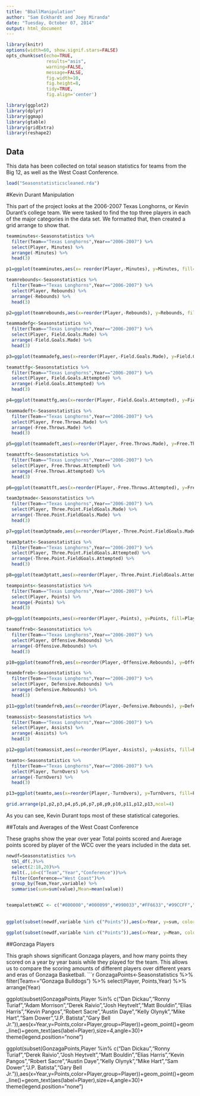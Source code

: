 ```yaml
---
title: "BballManipulation"
author: "Sam Eckhardt and Joey Miranda"
date: "Tuesday, October 07, 2014"
output: html_document
---
```


```r
library(knitr)
options(width=60, show.signif.stars=FALSE)
opts_chunk$set(echo=TRUE,
               results="asis",
               warning=FALSE,
               message=FALSE,
               fig.width=10,
               fig.height=8,
               tidy=TRUE,
               fig.align='center')
```


```r
library(ggplot2)
library(dplyr)
library(ggmap)
library(gtable)
library(gridExtra)
library(reshape2)
```
## Data

This data has been collected on total season statistics for teams from the Big 12, as well as the West Coast Conference. 
```r
load("Seasonstatisticscleaned.rda")
```
#Kevin Durant Manipulation

This part of the project looks at the 2006-2007 Texas Longhorns, or Kevin Durant's college team. We were tasked to find the top three players in each of the major categories in the data set. We formatted that, then created a grid arrange to show that.  
```r
teamminutes<-Seasonstatistics %>%
  filter(Team=="Texas Longhorns",Year=="2006-2007") %>%
  select(Player, Minutes) %>%
  arrange(-Minutes) %>%
  head(3)

p1=ggplot(teamminutes,aes(x= reorder(Player,-Minutes), y=Minutes, fill=Player,))+ geom_bar(stat="identity") + theme(legend.position="none")

teamrebounds<-Seasonstatistics %>%
  filter(Team=="Texas Longhorns",Year=="2006-2007") %>%
  select(Player, Rebounds) %>%
  arrange(-Rebounds) %>%
  head(3)

p2=ggplot(teamrebounds,aes(x=reorder(Player,-Rebounds), y=Rebounds, fill=Player,))+ geom_bar(stat="identity") + theme(legend.position="none")

teammadefg<-Seasonstatistics %>%
  filter(Team=="Texas Longhorns",Year=="2006-2007") %>%
  select(Player, Field.Goals.Made) %>%
  arrange(-Field.Goals.Made) %>%
  head(3)

p3=ggplot(teammadefg,aes(x=reorder(Player,-Field.Goals.Made), y=Field.Goals.Made, fill=Player,))+ geom_bar(stat="identity") + theme(legend.position="none")

teamattfg<-Seasonstatistics %>%
  filter(Team=="Texas Longhorns",Year=="2006-2007") %>%
  select(Player, Field.Goals.Attempted) %>%
  arrange(-Field.Goals.Attempted) %>%
  head(3)

p4=ggplot(teamattfg,aes(x=reorder(Player,-Field.Goals.Attempted), y=Field.Goals.Attempted, fill=Player,))+ geom_bar(stat="identity") + theme(legend.position="none")

teammadeft<-Seasonstatistics %>%
  filter(Team=="Texas Longhorns",Year=="2006-2007") %>%
  select(Player, Free.Throws.Made) %>%
  arrange(-Free.Throws.Made) %>%
  head(3)

p5=ggplot(teammadeft,aes(x=reorder(Player,-Free.Throws.Made), y=Free.Throws.Made, fill=Player,))+ geom_bar(stat="identity") + theme(legend.position="none")

teamattft<-Seasonstatistics %>%
  filter(Team=="Texas Longhorns",Year=="2006-2007") %>%
  select(Player, Free.Throws.Attempted) %>%
  arrange(-Free.Throws.Attempted) %>%
  head(3)

p6=ggplot(teamattft,aes(x=reorder(Player,-Free.Throws.Attempted), y=Free.Throws.Attempted, fill=Player,))+ geom_bar(stat="identity") + theme(legend.position="none")

team3ptmade<-Seasonstatistics %>%
  filter(Team=="Texas Longhorns",Year=="2006-2007") %>%
  select(Player, Three.Point.FieldGoals.Made) %>%
  arrange(-Three.Point.FieldGoals.Made) %>%
  head(3)

p7=ggplot(team3ptmade,aes(x=reorder(Player,-Three.Point.FieldGoals.Made), y=Three.Point.FieldGoals.Made, fill=Player,))+ geom_bar(stat="identity") + theme(legend.position="none")

team3ptatt<-Seasonstatistics %>%
  filter(Team=="Texas Longhorns",Year=="2006-2007") %>%
  select(Player, Three.Point.FieldGoals.Attempted) %>%
  arrange(-Three.Point.FieldGoals.Attempted) %>%
  head(3)

p8=ggplot(team3ptatt,aes(x=reorder(Player,-Three.Point.FieldGoals.Attempted), y=Three.Point.FieldGoals.Attempted, fill=Player,))+ geom_bar(stat="identity") + theme(legend.position="none")

teampoints<-Seasonstatistics %>%
  filter(Team=="Texas Longhorns",Year=="2006-2007") %>%
  select(Player, Points) %>%
  arrange(-Points) %>%
  head(3)

p9=ggplot(teampoints,aes(x=reorder(Player,-Points), y=Points, fill=Player,))+ geom_bar(stat="identity") + theme(legend.position="none")

teamoffreb<-Seasonstatistics %>%
  filter(Team=="Texas Longhorns",Year=="2006-2007") %>%
  select(Player, Offensive.Rebounds) %>%
  arrange(-Offensive.Rebounds) %>%
  head(3)

p10=ggplot(teamoffreb,aes(x=reorder(Player,-Offensive.Rebounds), y=Offensive.Rebounds, fill=Player,))+ geom_bar(stat="identity") + theme(legend.position="none")

teamdefreb<-Seasonstatistics %>%
  filter(Team=="Texas Longhorns",Year=="2006-2007") %>%
  select(Player, Defensive.Rebounds) %>%
  arrange(-Defensive.Rebounds) %>%
  head(3)

p11=ggplot(teamdefreb,aes(x=reorder(Player,-Defensive.Rebounds), y=Defensive.Rebounds, fill=Player,))+ geom_bar(stat="identity") + theme(legend.position="none")

teamassist<-Seasonstatistics %>%
  filter(Team=="Texas Longhorns",Year=="2006-2007") %>%
  select(Player, Assists) %>%
  arrange(-Assists) %>%
  head(3)

p12=ggplot(teamassist,aes(x=reorder(Player,-Assists), y=Assists, fill=Player,))+ geom_bar(stat="identity") + theme(legend.position="none")

teamto<-Seasonstatistics %>%
  filter(Team=="Texas Longhorns",Year=="2006-2007") %>%
  select(Player, TurnOvers) %>%
  arrange(-TurnOvers) %>%
  head(3)

p13=ggplot(teamto,aes(x=reorder(Player,-TurnOvers), y=TurnOvers, fill=Player,))+ geom_bar(stat="identity") + theme(legend.position="none")

grid.arrange(p1,p2,p3,p4,p5,p6,p7,p8,p9,p10,p11,p12,p13,ncol=4)
```
As you can see, Kevin Durant tops most of these statistical categories. 

##Totals and Averages of the West Coast Conference

These graphs show the year over year Total points scored and Average points scored by player of the WCC over the years included in the data set. 
```r

newdf=Seasonstatistics %>% 
  tbl_df(.)%>% 
  select(2:18,20)%>% 
  melt(.,id=c("Team","Year","Conference"))%>%
  filter(Conference=="West Coast")%>%
  group_by(Team,Year,variable) %>% 
  summarise(sum=sum(value),Mean=mean(value))


teampaletteWCC <- c("#000000","#000099","#990033","#FF6633","#99CCFF","#330099","#99CC66","#00CCFF","#009900","#999999")
  
  
ggplot(subset(newdf,variable %in% c("Points")),aes(x=Year, y=sum, color=Team, group=Team))+geom_point()+geom_line()+facet_wrap(~Team,ncol=2)+ggtitle("Total Points Scored by Team Per Year")+scale_color_manual(values=teampaletteWCC)

ggplot(subset(newdf,variable %in% c("Points")),aes(x=Year, y=Mean, color=Team, group=Team))+geom_point()+geom_line()+facet_wrap(~Team,ncol=2)+ggtitle("Average Points Scored Per Player in a Season by Team")+scale_color_manual(values=teampaletteWCC)
```
##Gonzaga Players

This graph shows significant Gonzaga players, and how many points they scored on a year by year basis while they played for the team. This allows us to compare the scoring amounts of different players over different years and eras of Gonzaga Basketball. 
```r
GonzagaPoints<-Seasonstatistics %>%
  filter(Team=="Gonzaga Bulldogs") %>%
  select(Player, Points,Year) %>%
  arrange(Year)

ggplot(subset(GonzagaPoints,Player %in% c("Dan Dickau","Ronny Turiaf","Adam Morrison","Derek Raivio","Josh Heytvelt","Matt Bouldin","Elias Harris","Kevin Pangos","Robert Sacre","Austin Daye","Kelly Olynyk","Mike Hart","Sam Dower","J.P. Batista","Gary Bell Jr.")),aes(x=Year,y=Points,color=Player,group=Player))+geom_point()+geom_line()+geom_text(aes(label=Player),size=4,angle=30)+ theme(legend.position="none")

ggplot(subset(GonzagaPoints,Player %in% c("Dan Dickau","Ronny Turiaf","Derek Raivio","Josh Heytvelt","Matt Bouldin","Elias Harris","Kevin Pangos","Robert Sacre","Austin Daye","Kelly Olynyk","Mike Hart","Sam Dower","J.P. Batista","Gary Bell Jr.")),aes(x=Year,y=Points,color=Player,group=Player))+geom_point()+geom_line()+geom_text(aes(label=Player),size=4,angle=30)+ theme(legend.position="none")

